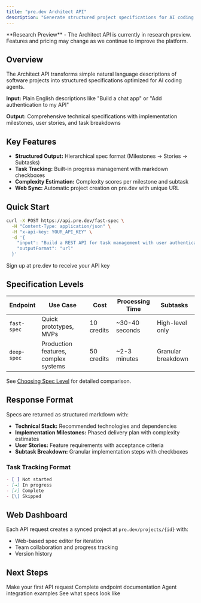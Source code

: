 ```yaml
---
title: "pre.dev Architect API"
description: "Generate structured project specifications for AI coding agents"
---
```


<Note>
  **Research Preview** - The Architect API is currently in research preview. Features and pricing may change as we continue to improve the platform.
</Note>

## Overview

The Architect API transforms simple natural language descriptions of software projects into structured specifications optimized for AI coding agents. 

**Input:** Plain English descriptions like "Build a chat app" or "Add authentication to my API"

**Output:** Comprehensive technical specifications with implementation milestones, user stories, and task breakdowns


## Key Features

- **Structured Output:** Hierarchical spec format (Milestones → Stories → Subtasks)
- **Task Tracking:** Built-in progress management with markdown checkboxes
- **Complexity Estimation:** Complexity scores per milestone and subtask
- **Web Sync:** Automatic project creation on pre.dev with unique URL

## Quick Start

```bash
curl -X POST https://api.pre.dev/fast-spec \
  -H "Content-Type: application/json" \
  -H "x-api-key: YOUR_API_KEY" \
  -d '{
    "input": "Build a REST API for task management with user authentication",
    "outputFormat": "url"
  }'
```

<Card title="Get API Key" icon="key" href="/quickstart">
  Sign up at pre.dev to receive your API key
</Card>

## Specification Levels

| Endpoint | Use Case | Cost | Processing Time | Subtasks |
|----------|----------|------|----------------|----------|
| `fast-spec` | Quick prototypes, MVPs | 10 credits | ~30-40 seconds | High-level only |
| `deep-spec` | Production features, complex systems | 50 credits | ~2-3 minutes | Granular breakdown |

See [Choosing Spec Level](/guides/choosing-spec-level) for detailed comparison.

## Response Format

Specs are returned as structured markdown with:

- **Technical Stack:** Recommended technologies and dependencies
- **Implementation Milestones:** Phased delivery plan with complexity estimates
- **User Stories:** Feature requirements with acceptance criteria
- **Subtask Breakdown:** Granular implementation steps with checkboxes

### Task Tracking Format

```markdown
- [ ] Not started
- [→] In progress
- [✓] Complete
- [\] Skipped
```

## Web Dashboard

Each API request creates a synced project at `pre.dev/projects/{id}` with:

- Web-based spec editor for iteration
- Team collaboration and progress tracking
- Version history

## Next Steps

<CardGroup cols={2}>
  <Card title="Quickstart" icon="rocket" href="/quickstart">
    Make your first API request
  </Card>
  <Card title="API Reference" icon="code" href="/api-reference/overview">
    Complete endpoint documentation
  </Card>
  <Card title="Integration Patterns" icon="diagram-project" href="/guides/integration-patterns">
    Agent integration examples
  </Card>
  <Card title="View Example Output" icon="file-lines" href="/examples/sample-output">
    See what specs look like
  </Card>
</CardGroup>